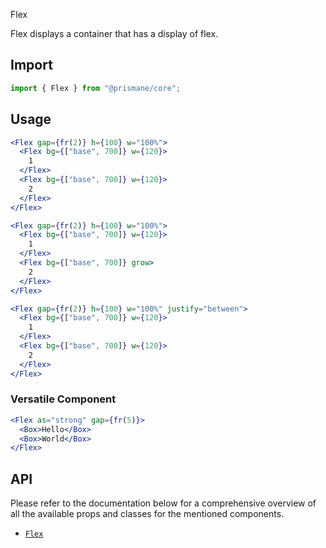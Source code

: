 <Versatile>Flex</Versatile>

Flex displays a container that has a display of flex.

## Import

```js
import { Flex } from "@prismane/core";
```

## Usage

```jsx
<Flex gap={fr(2)} h={100} w="100%">
  <Flex bg={["base", 700]} w={120}>
    1
  </Flex>
  <Flex bg={["base", 700]} w={120}>
    2
  </Flex>
</Flex>
```

```jsx
<Flex gap={fr(2)} h={100} w="100%">
  <Flex bg={["base", 700]} w={120}>
    1
  </Flex>
  <Flex bg={["base", 700]} grow>
    2
  </Flex>
</Flex>
```

```jsx
<Flex gap={fr(2)} h={100} w="100%" justify="between">
  <Flex bg={["base", 700]} w={120}>
    1
  </Flex>
  <Flex bg={["base", 700]} w={120}>
    2
  </Flex>
</Flex>
```

### Versatile Component

```jsx
<Flex as="strong" gap={fr(5)}>
  <Box>Hello</Box>
  <Box>World</Box>
</Flex>
```

## API

Please refer to the documentation below for a comprehensive overview of all the available props and classes for the mentioned components.

- [`Flex`](/docs/components-api/flex-api)
